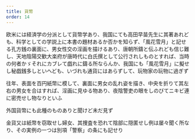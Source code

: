 ```yaml
---
title: 貨幣
order: 14
---
```


欧米には経済学の分派として貨幣学あり、我国にても高田早苗先生に其著あれども、科学としての学説上に本書の題材あるか否かを知らず、「風花雪月」と記せる孔方銭の裏面に、男女性交の淫画を描けるあり、唐朝所鑄と伝ふれども信じ難し、天地陰陽交歓大楽府が唐時代に白氏撰として公行されしものとすれば、当時の何者かゞそれにカブレて戯れに鑄る所ならんか、我国にも「風花雪月」に擬せし秘戯銭多しといへども、いづれも通貨にはあらずして、玩物家の玩物に過ぎず

往年、表面を百円紙幣に模して、裏面に男女の乱れ姿を描き、中央を折りて其左右の男女を合はすれば、淫画に見ゆる物あり、夜陰警吏の眼をしのびてニキビ連に密売せし物なりといふ

外国貨幣にも此種のものありと聞けど未だ見ず

金貨又は紙幣を窃取せし婦女、其捜査を恐れて陰部に隠匿せし例は屡々聞く所なり、その実例の一つは別項「警察」の条にも記せり

